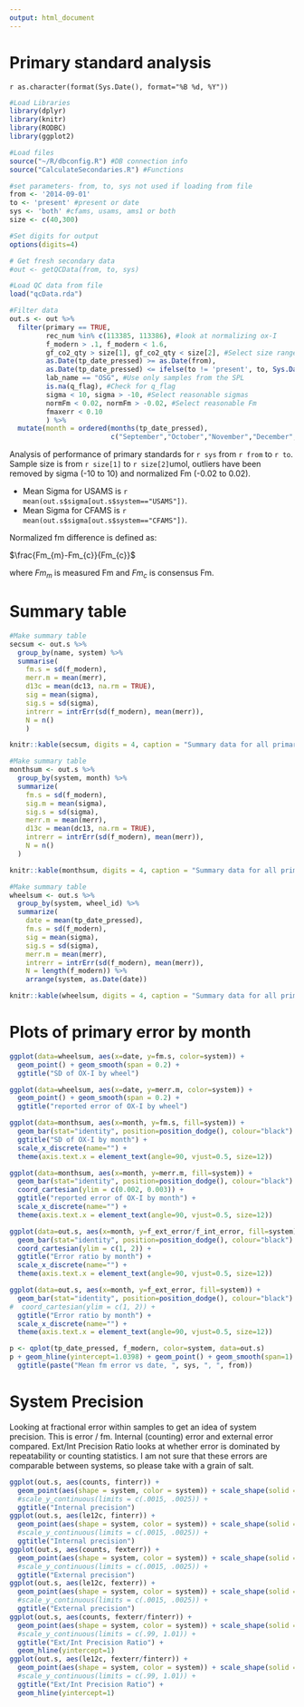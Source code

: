```yaml
---
output: html_document
---
```

Primary standard analysis
========================================================

`r as.character(format(Sys.Date(), format="%B %d, %Y"))`





```r

#Load Libraries
library(dplyr)
library(knitr)
library(RODBC)
library(ggplot2)

#Load files
source("~/R/dbconfig.R") #DB connection info
source("CalculateSecondaries.R") #Functions

#set parameters- from, to, sys not used if loading from file
from <- '2014-09-01'
to <- 'present' #present or date
sys <- 'both' #cfams, usams, ams1 or both
size <- c(40,300)

#Set digits for output
options(digits=4)

# Get fresh secondary data
#out <- getQCData(from, to, sys)

#Load QC data from file
load("qcData.rda")

#Filter data
out.s <- out %>% 
  filter(primary == TRUE,
         rec_num %in% c(113385, 113386), #look at normalizing ox-I
         f_modern > .1, f_modern < 1.6,
         gf_co2_qty > size[1], gf_co2_qty < size[2], #Select size range
         as.Date(tp_date_pressed) >= as.Date(from),
         as.Date(tp_date_pressed) <= ifelse(to != 'present', to, Sys.Date()),
         lab_name == "OSG", #Use only samples from the SPL
         is.na(q_flag), #Check for q_flag
         sigma < 10, sigma > -10, #Select reasonable sigmas
         normFm < 0.02, normFm > -0.02, #Select reasonable Fm
         fmaxerr < 0.10
         ) %>%
  mutate(month = ordered(months(tp_date_pressed), 
                         c("September","October","November","December","January", "February", "March", "April", "May", "June", "July", "August")))

```

Analysis of performance of primary standards for `r sys` from `r from` to `r to`. Sample size is from `r size[1]` to `r size[2]`umol, outliers have been removed by sigma (-10 to 10) and normalized Fm (-0.02 to 0.02).

* Mean Sigma for USAMS is `r mean(out.s$sigma[out.s$system=="USAMS"])`.
* Mean Sigma for CFAMS is `r mean(out.s$sigma[out.s$system=="CFAMS"])`.

Normalized fm difference is defined as:

$\frac{Fm_{m}-Fm_{c}}{Fm_{c}}$

where $Fm_{m}$ is measured Fm and $Fm_{c}$ is consensus Fm.


# Summary table


```r

#Make summary table
secsum <- out.s %>% 
  group_by(name, system) %>%
  summarise(
    fm.s = sd(f_modern),
    merr.m = mean(merr),
    d13c = mean(dc13, na.rm = TRUE),
    sig = mean(sigma),
    sig.s = sd(sigma),
    intrerr = intrErr(sd(f_modern), mean(merr)),
    N = n()
    )

knitr::kable(secsum, digits = 4, caption = "Summary data for all primaries")

#Make summary table
monthsum <- out.s %>%
  group_by(system, month) %>%
  summarize(
    fm.s = sd(f_modern),
    sig.m = mean(sigma),
    sig.s = sd(sigma),
    merr.m = mean(merr),
    d13c = mean(dc13, na.rm = TRUE),
    intrerr = intrErr(sd(f_modern), mean(merr)),
    N = n()
  )

knitr::kable(monthsum, digits = 4, caption = "Summary data for all primaries by month")

#Make summary table
wheelsum <- out.s %>% 
  group_by(system, wheel_id) %>%
  summarize(
    date = mean(tp_date_pressed),
    fm.s = sd(f_modern),
    sig = mean(sigma),
    sig.s = sd(sigma),
    merr.m = mean(merr),
    intrerr = intrErr(sd(f_modern), mean(merr)),
    N = length(f_modern)) %>%
    arrange(system, as.Date(date))

knitr::kable(wheelsum, digits = 4, caption = "Summary data for all primaries by wheel")


```

# Plots of primary error by month

``` r
ggplot(data=wheelsum, aes(x=date, y=fm.s, color=system)) + 
  geom_point() + geom_smooth(span = 0.2) +
  ggtitle("SD of OX-I by wheel")

ggplot(data=wheelsum, aes(x=date, y=merr.m, color=system)) + 
  geom_point() + geom_smooth(span = 0.2) +
  ggtitle("reported error of OX-I by wheel")

ggplot(data=monthsum, aes(x=month, y=fm.s, fill=system)) + 
  geom_bar(stat="identity", position=position_dodge(), colour="black") + 
  ggtitle("SD of OX-I by month") + 
  scale_x_discrete(name="") +
  theme(axis.text.x = element_text(angle=90, vjust=0.5, size=12))

ggplot(data=monthsum, aes(x=month, y=merr.m, fill=system)) + 
  geom_bar(stat="identity", position=position_dodge(), colour="black") +
  coord_cartesian(ylim = c(0.002, 0.003)) +
  ggtitle("reported error of OX-I by month") + 
  scale_x_discrete(name="") +
  theme(axis.text.x = element_text(angle=90, vjust=0.5, size=12))

ggplot(data=out.s, aes(x=month, y=f_ext_error/f_int_error, fill=system)) + 
  geom_bar(stat="identity", position=position_dodge(), colour="black") + 
  coord_cartesian(ylim = c(1, 2)) +
  ggtitle("Error ratio by month") + 
  scale_x_discrete(name="") +
  theme(axis.text.x = element_text(angle=90, vjust=0.5, size=12))

ggplot(data=out.s, aes(x=month, y=f_ext_error, fill=system)) + 
  geom_bar(stat="identity", position=position_dodge(), colour="black") + 
#  coord_cartesian(ylim = c(1, 2)) +
  ggtitle("Error ratio by month") + 
  scale_x_discrete(name="") +
  theme(axis.text.x = element_text(angle=90, vjust=0.5, size=12))

p <- qplot(tp_date_pressed, f_modern, color=system, data=out.s)
p + geom_hline(yintercept=1.0398) + geom_point() + geom_smooth(span=1) + 
  ggtitle(paste("Mean fm error vs date, ", sys, ", ", from))
```

# System Precision

Looking at fractional error within samples to get an idea of system precision. This is error / fm. Internal (counting) error and external error compared. Ext/Int Precision Ratio looks at whether error is dominated by repeatability or counting statistics. I am not sure that these errors are comparable between systems, so please take with a grain of salt.

```r

ggplot(out.s, aes(counts, finterr)) +
  geom_point(aes(shape = system, color = system)) + scale_shape(solid = FALSE) +
  #scale_y_continuous(limits = c(.0015, .0025)) + 
  ggtitle("Internal precision") 
ggplot(out.s, aes(le12c, finterr)) +
  geom_point(aes(shape = system, color = system)) + scale_shape(solid = FALSE) +
  #scale_y_continuous(limits = c(.0015, .0025)) + 
  ggtitle("Internal precision") 
ggplot(out.s, aes(counts, fexterr)) +
  geom_point(aes(shape = system, color = system)) + scale_shape(solid = FALSE) +
  #scale_y_continuous(limits = c(.0015, .0025)) + 
  ggtitle("External precision") 
ggplot(out.s, aes(le12c, fexterr)) +
  geom_point(aes(shape = system, color = system)) + scale_shape(solid = FALSE) +
  #scale_y_continuous(limits = c(.0015, .0025)) + 
  ggtitle("External precision") 
ggplot(out.s, aes(counts, fexterr/finterr)) +
  geom_point(aes(shape = system, color = system)) + scale_shape(solid = FALSE) +
  #scale_y_continuous(limits = c(.99, 1.01)) + 
  ggtitle("Ext/Int Precision Ratio") +
  geom_hline(yintercept=1) 
ggplot(out.s, aes(le12c, fexterr/finterr)) +
  geom_point(aes(shape = system, color = system)) + scale_shape(solid = FALSE) +
  #scale_y_continuous(limits = c(.99, 1.01)) + 
  ggtitle("Ext/Int Precision Ratio") +
  geom_hline(yintercept=1) 
```


